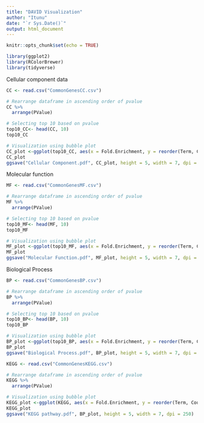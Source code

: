 ---
title: "DAVID Visualization"
author: "Itunu"
date: "`r Sys.Date()`"
output: html_document
---

```{r setup, include=FALSE}
knitr::opts_chunk$set(echo = TRUE)
```

```{r message=FALSE}
library(ggplot2)
library(RColorBrewer)
library(tidyverse)
```



Cellular component data
```{r}
CC <- read.csv("CommonGenesCC.csv")
```


```{r results='hide'}
# Rearrange dataframe in ascending order of pvalue
CC %>% 
  arrange(PValue)
```


```{r results='hide'}
# Selecting top 10 based on pvalue
top10_CC<- head(CC, 10)
top10_CC

```


```{r}
# Visualization using bubble plot
CC_plot <-ggplot(top10_CC, aes(x = Fold.Enrichment, y = reorder(Term, Count), size = Count, color = as.factor(PValue)))+ geom_point(alpha = 1.0) + labs(y = "Cellular Component") + scale_color_brewer(palette="Spectral") 
CC_plot
ggsave("Cellular Component.pdf", CC_plot, height = 5, width = 7, dpi = 250)


```

Molecular function 
```{r}
MF <- read.csv("CommonGenesMF.csv")
```


```{r results='hide'}
# Rearrange dataframe in ascending order of pvalue
MF %>% 
  arrange(PValue)
```


```{r results='hide'}
# Selecting top 10 based on pvalue
top10_MF<- head(MF, 10)
top10_MF

```


```{r}
# Visualization using bubble plot
MF_plot <-ggplot(top10_MF, aes(x = Fold.Enrichment, y = reorder(Term, Count), size = Count, color = as.factor(PValue)))+ geom_point(alpha = 1.0) + labs(y = "Molecular Function") + scale_color_brewer(palette="Spectral") 
MF_plot
ggsave("Molecular Function.pdf", MF_plot, height = 5, width = 7, dpi = 250)


```

Biological Process
```{r}
BP <- read.csv("CommonGenesBP.csv")
```


```{r results='hide'}
# Rearrange dataframe in ascending order of pvalue
BP %>% 
  arrange(PValue)
```


```{r results='hide'}
# Selecting top 10 based on pvalue
top10_BP<- head(BP, 10)
top10_BP

```


```{r}
# Visualization using bubble plot
BP_plot <-ggplot(top10_BP, aes(x = Fold.Enrichment, y = reorder(Term, Count), size = Count, color = as.factor(PValue)))+ geom_point(alpha = 1.0) + labs(y = "Biological Process") + scale_color_brewer(palette="Spectral") 
BP_plot
ggsave("Biological Process.pdf", BP_plot, height = 5, width = 7, dpi = 250)


```



```{r}
KEGG <- read.csv("CommonGenesKEGG.csv")
```


```{r results='hide'}
# Rearrange dataframe in ascending order of pvalue
KEGG %>% 
  arrange(PValue)
```



```{r}
# Visualization using bubble plot
KEGG_plot <-ggplot(KEGG, aes(x = Fold.Enrichment, y = reorder(Term, Count), size = Count, color = as.factor(PValue)))+ geom_point(alpha = 1.0) + labs(y = "KEGG PATHWAY") + scale_color_brewer(palette="Spectral") 
KEGG_plot
ggsave("KEGG pathway.pdf", BP_plot, height = 5, width = 7, dpi = 250)


```


```{r}
```


```{r}
```


```{r}
```


```{r}
```

